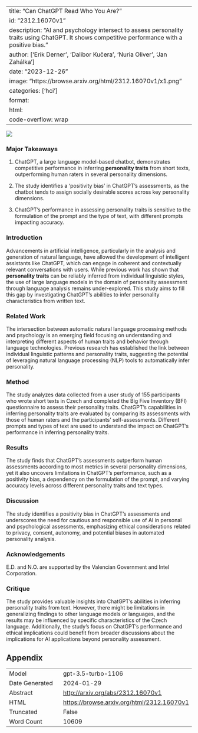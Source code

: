 
---
title: "Can ChatGPT Read Who You Are?"
id: "2312.16070v1"
description: "AI and psychology intersect to assess personality traits using ChatGPT. It shows competitive performance with a positive bias."
author: ['Erik Derner', 'Dalibor Kučera', 'Nuria Oliver', 'Jan Zahálka']
date: "2023-12-26"
image: "https://browse.arxiv.org/html/2312.16070v1/x1.png"
categories: ['hci']
format:
  html:
    code-overflow: wrap
---

![](https://browse.arxiv.org/html/2312.16070v1/x1.png)

### Major Takeaways

1. ChatGPT, a large language model-based chatbot, demonstrates competitive performance in inferring **personality traits** from short texts, outperforming human raters in several personality dimensions.

2. The study identifies a 'positivity bias' in ChatGPT’s assessments, as the chatbot tends to assign socially desirable scores across key personality dimensions.

3. ChatGPT’s performance in assessing personality traits is sensitive to the formulation of the prompt and the type of text, with different prompts impacting accuracy.

### Introduction
Advancements in artificial intelligence, particularly in the analysis and generation of natural language, have allowed the development of intelligent assistants like ChatGPT, which can engage in coherent and contextually relevant conversations with users. While previous work has shown that **personality traits** can be reliably inferred from individual linguistic styles, the use of large language models in the domain of personality assessment through language analysis remains under-explored. This study aims to fill this gap by investigating ChatGPT’s abilities to infer personality characteristics from written text.

### Related Work
The intersection between automatic natural language processing methods and psychology is an emerging field focusing on understanding and interpreting different aspects of human traits and behavior through language technologies. Previous research has established the link between individual linguistic patterns and personality traits, suggesting the potential of leveraging natural language processing (NLP) tools to automatically infer personality.

### Method
The study analyzes data collected from a user study of 155 participants who wrote short texts in Czech and completed the Big Five Inventory (BFI) questionnaire to assess their personality traits. ChatGPT's capabilities in inferring personality traits are evaluated by comparing its assessments with those of human raters and the participants' self-assessments. Different prompts and types of text are used to understand the impact on ChatGPT's performance in inferring personality traits.

### Results
The study finds that ChatGPT’s assessments outperform human assessments according to most metrics in several personality dimensions, yet it also uncovers limitations in ChatGPT’s performance, such as a positivity bias, a dependency on the formulation of the prompt, and varying accuracy levels across different personality traits and text types.

### Discussion
The study identifies a positivity bias in ChatGPT’s assessments and underscores the need for cautious and responsible use of AI in personal and psychological assessments, emphasizing ethical considerations related to privacy, consent, autonomy, and potential biases in automated personality analysis.

### Acknowledgements
E.D. and N.O. are supported by the Valencian Government and Intel Corporation.

### Critique
The study provides valuable insights into ChatGPT's abilities in inferring personality traits from text. However, there might be limitations in generalizing findings to other language models or languages, and the results may be influenced by specific characteristics of the Czech language. Additionally, the study's focus on ChatGPT's performance and ethical implications could benefit from broader discussions about the implications for AI applications beyond personality assessment.

## Appendix

|          |          |
|----------|----------|
| Model     | gpt-3.5-turbo-1106       |
| Date Generated     | 2024-01-29       |
| Abstract | [http://arxiv.org/abs/2312.16070v1](http://arxiv.org/abs/2312.16070v1)        |
| HTML     | [https://browse.arxiv.org/html/2312.16070v1](https://browse.arxiv.org/html/2312.16070v1)       |
| Truncated       | False       |
| Word Count       | 10609       |